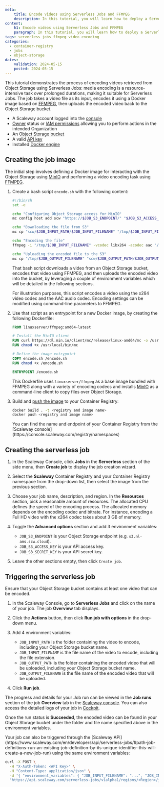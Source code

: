 ```yaml
---
meta:
    title: Encode videos using Serverless Jobs and FFMPEG
    description: In this tutorial, you will learn how to deploy a Serverless Job that encodes videos using FFMPEG
content:
    h1: Encode videos using Serverless Jobs and FFMPEG
    paragraph: In this tutorial, you will learn how to deploy a Serverless Job that encodes videos using FFMPEG
tags: serverless jobs ffmpeg video encoding
categories:
  - container-registry
  - jobs
  - object-storage
dates:
    validation: 2024-05-15
    posted: 2024-05-15
---
```


This tutorial demonstrates the process of encoding videos retrieved from Object Storage using Serverless Jobs: media encoding is a resource-intensive task over prolonged durations, making it suitable for Serverless Jobs. The job takes a video file as its input, encodes it using a Docker image based on [FFMPEG](https://ffmpeg.org/), then uploads the encoded video back to the Object Storage bucket.

<Macro id="requirements" />

- A Scaleway account logged into the [console](https://console.scaleway.com)
- [Owner](/identity-and-access-management/iam/concepts/#owner) status or [IAM permissions](/identity-and-access-management/iam/concepts/#permission) allowing you to perform actions in the intended Organization
- An [Object Storage bucket](/storage/object/how-to/create-a-bucket/)
- A valid [API key](/identity-and-access-management/iam/how-to/create-api-keys/)
- Installed [Docker engine](https://docs.docker.com/engine/install/)


## Creating the job image

The initial step involves defining a Docker image for interacting with the Object Storage using [MinIO](https://min.io/) and performing a video encoding task using [FFMPEG](https://ffmpeg.org/).

1. Create a bash script `encode.sh` with the following content:
    ```bash
    #!/bin/sh
    set -e

    echo "Configuring Object Storage access for MinIO"
    mc config host add scw "https://$JOB_S3_ENDPOINT/" "$JOB_S3_ACCESS_KEY" "$JOB_S3_SECRET_KEY"

    echo "Downloading the file from S3"
    mc cp "scw/$JOB_INPUT_PATH/$JOB_INPUT_FILENAME" "/tmp/$JOB_INPUT_FILENAME"

    echo "Encoding the file"
    ffmpeg -i "/tmp/$JOB_INPUT_FILENAME" -vcodec libx264 -acodec aac "/tmp/$JOB_OUTPUT_FILENAME"

    echo "Uploading the encoded file to the S3"
    mc cp "/tmp/$JOB_OUTPUT_FILENAME" "scw/$JOB_OUTPUT_PATH/$JOB_OUTPUT_FILENAME"
    ```

    That bash script downloads a video from an Object Storage bucket, encodes that video using FFMPEG, and then uploads the encoded video into the bucket, by leveraging a couple of environment variables which will be detailed in the following sections.

    <Message type="note">
    For illustration purposes, this script encodes a video using the x264 video codec and the AAC audio codec. Encoding settings can be modified using command-line parameters to FFMPEG.
    </Message>

2. Use that script as an entrypoint for a new Docker image, by creating the following Dockerfile:
    ```dockerfile
    FROM linuxserver/ffmpeg:amd64-latest

    # Install the MinIO client
    RUN curl https://dl.min.io/client/mc/release/linux-amd64/mc -o /usr/local/bin/mc
    RUN chmod +x /usr/local/bin/mc

    # Define the image entrypoint
    COPY encode.sh /encode.sh
    RUN chmod +x /encode.sh

    ENTRYPOINT /encode.sh
    ```

    This Dockerfile uses `linuxserver/ffmpeg` as a base image bundled with FFMPEG along with a variety of encoding codecs and installs [MinIO](https://min.io/) as a command-line client to copy files over Object Storage.

3. Build and [push the image](/containers/container-registry/how-to/push-images/) to your Container Registry:
    ```bash
    docker build . -t <registry and image name>
    docker push <registry and image name>
    ```
    <Message type="note">
    You can find the name and endpoint of your Container Registry from the [Scaleway console](https://console.scaleway.com/registry/namespaces)
    </Message>

## Creating the serverless job

1. In the Scaleway Console, click **Jobs** in the **Serverless** section of the side menu, then **Create job** to display the job creation wizard.

2. Select the **Scaleway** Container Registry and your Container Registry namespace from the drop-down list, then select the image from the previous section.

    <Lightbox src="scaleway-encoding_job_image.webp" alt="" />

3. Choose your job name, description, and region. In the **Resources** section, pick a reasonable amount of resources.
    <Message type="note">
    The allocated CPU defines the speed of the encoding process. The allocated memory depends on the encoding codec and bitrate. For instance, encoding a Full HD video with the x264 codec takes about 3 GB of memory.
    </Message>

4. Toggle the **Advanced options** section and add 3 environment variables:
    - `JOB_S3_ENDPOINT` is your Object Storage endpoint (e.g. `s3.nl-ams.scw.cloud`).
    - `JOB_S3_ACCESS_KEY` is your API access key.
    - `JOB_S3_SECRET_KEY` is your API secret key.

    <Lightbox src="scaleway-encoding_job_env.webp" alt="" />

5. Leave the other sections empty, then click `Create job`.

## Triggering the serverless job

Ensure that your Object Storage bucket contains at least one video that can be encoded.

1. In the Scaleway Console, go to **Serverless Jobs** and click on the name of your job. The job **Overview** tab displays.
2. Click the **Actions** button, then click **Run job with options** in the drop-down menu.
3. Add 4 environment variables:
    - `JOB_INPUT_PATH` is the folder containing the video to encode, including your Object Storage bucket name.
    - `JOB_INPUT_FILENAME` is the file name of the video to encode, including the file extension.
    - `JOB_OUTPUT_PATH` is the folder containing the encoded video that will be uploaded, including your Object Storage bucket name.
    - `JOB_OUTPUT_FILENAME` is the file name of the encoded video that will be uploaded.

    <Lightbox src="scaleway-encoding_run_env.webp" alt="" />

4. Click **Run job**.

The progress and details for your Job run can be viewed in the **Job runs** section of the job **Overview** tab in the [Scaleway console](https://console.scaleway.com). You can also access the detailed logs of your job in [Cockpit](/observability/cockpit/quickstart/).

Once the run status is **Succeeded**, the encoded video can be found in your Object Storage bucket under the folder and file name specified above in the environment variables.

<Message type="note">
Your job can also be triggered through the [Scaleway API](https://www.scaleway.com/en/developers/api/serverless-jobs/#path-job-definitions-run-an-existing-job-definition-by-its-unique-identifier-this-will-create-a-new-job-run) using the same environment variables:

```bash
curl -X POST \
  -H "X-Auth-Token: <API Key>" \
  -H "Content-Type: application/json" \
  -d '{ "environment_variables": { "JOB_INPUT_FILENAME": "...", "JOB_INPUT_PATH" : "...", "JOB_OUTPUT_FILENAME" : "...", "JOB_OUTPUT_PATH" : "..." } }' \
  "https://api.scaleway.com/serverless-jobs/v1alpha1/regions/<Region>/job-definitions/<Job ID>/start"
```
</Message>